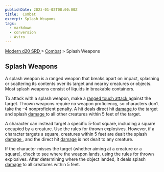```yaml
---
publishDate: 2023-01-02T00:00:00Z
title:  Combat
excerpt: Splash Weapons
tags:
  - markdown
  - conversion
  - Astro
---
```


[ Modern d20 SRD ](/#modernD20) > [ Combat](modern-d20-srd-combat-index) > Splash Weapons

##  Splash Weapons

A splash weapon is a ranged weapon that breaks apart on impact, splashing or
scattering its contents over its target and nearby creatures or objects. Most
splash weapons consist of liquids in breakable containers.

To attack with a splash weapon, make a [ ranged touch attack ](modern-d20-srd-combat-attack-actions) against the target. Thrown weapons require no weapon
proficiency, so characters don’t take the –4 nonproficient penalty. A hit
deals direct hit [ damage ](modern-d20-srd-combat-damage) to the target and
splash [ damage ](modern-d20-srd-combat-damage) to all other creatures within
5 feet of the target.

A character can instead target a specific 5-foot square, including a square
occupied by a creature. Use the rules for thrown explosives. However, if a
character targets a square, creatures within 5 feet are dealt the splash [damage ](modern-d20-srd-combat-damage) , and the direct hit [ damage](modern-d20-srd-combat-damage) is not dealt to any creature.

If the character misses the target (whether aiming at a creature or a square),
check to see where the weapon lands, using the rules for thrown explosives.
After determining where the object landed, it deals splash [ damage](modern-d20-srd-combat-damage) to all creatures within 5 feet.

